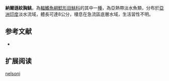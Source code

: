 {{Speciesbox
| name = 納爾遜紋胸鮡
| status = NE
| status_system = IUCN3.1
| image = 
| image_width = 250px
| genus = Glyptothorax
| species = nelsoni
| authority = Ganguly, Datta & Sen, 1972
| synonyms = 
}}
'''納爾遜紋胸鮡'''，為[[輻鰭魚綱|輻鰭魚綱]][[鯰形目|鯰形目]][[鮡科|鮡科]]的其中一[[種|種]]，為亞熱帶淡水魚類，分布於[[亞洲|亞洲]][[印度|印度]]淡水流域，體長可達8公分，棲息在急流區底層水域，生活習性不明。

==参考文献==
*{{FishBase_species|genus=Glyptothorax|species=nelsoni|year=2015|month=3}}

== 扩展阅读 ==
{{refbegin}}
{{wikispecies-inline|Glyptothorax nelsoni|納爾遜紋胸鮡}}
{{refend}}
{{Taxonbar|from=Q5631963}}

[[Category:纹胸鮡属|nelsoni]]